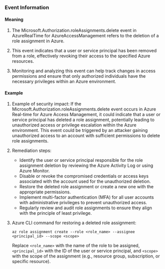 
### Event Information

#### Meaning

1. The Microsoft.Authorization.roleAssignments.delete event in AzureRealTime for AzureAccessManagement refers to the deletion of a role assignment in Azure. 

2. This event indicates that a user or service principal has been removed from a role, effectively revoking their access to the specified Azure resources. 

3. Monitoring and analyzing this event can help track changes in access permissions and ensure that only authorized individuals have the necessary privileges within an Azure environment.

#### Example

1. Example of security impact: If the Microsoft.Authorization.roleAssignments.delete event occurs in Azure Real-time for Azure Access Management, it could indicate that a user or service principal has deleted a role assignment, potentially leading to unauthorized access or privilege escalation within the Azure environment. This event could be triggered by an attacker gaining unauthorized access to an account with sufficient permissions to delete role assignments.

2. Remediation steps:
   - Identify the user or service principal responsible for the role assignment deletion by reviewing the Azure Activity Log or using Azure Monitor.
   - Disable or revoke the compromised credentials or access keys associated with the account used for the unauthorized deletion.
   - Restore the deleted role assignment or create a new one with the appropriate permissions.
   - Implement multi-factor authentication (MFA) for all user accounts with administrative privileges to prevent unauthorized access.
   - Regularly review and audit role assignments to ensure they align with the principle of least privilege.

3. Azure CLI command for restoring a deleted role assignment:
   ```
   az role assignment create --role <role_name> --assignee <principal_id> --scope <scope>
   ```
   Replace `<role_name>` with the name of the role to be assigned, `<principal_id>` with the ID of the user or service principal, and `<scope>` with the scope of the assignment (e.g., resource group, subscription, or specific resource).

